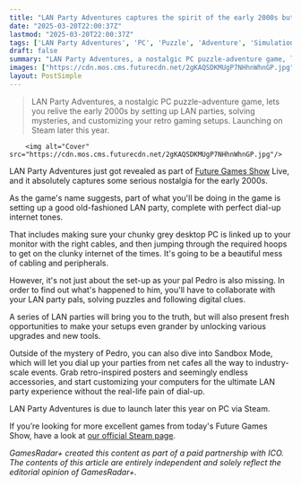 ```yaml
---
title: "LAN Party Adventures captures the spirit of the early 2000s but now with added mystery"
date: "2025-03-20T22:00:37Z"
lastmod: "2025-03-20T22:00:37Z"
tags: ['LAN Party Adventures', 'PC', 'Puzzle', 'Adventure', 'Simulation', 'Retro']
draft: false
summary: "LAN Party Adventures, a nostalgic PC puzzle-adventure game, lets you relive the early 2000s by setting up LAN parties, solving mysteries, and customizing your retro gaming setups. Launching on Steam later this year."
images: ["https://cdn.mos.cms.futurecdn.net/2gKAQSDKMUgP7NHhnWhnGP.jpg"]
layout: PostSimple
---
```

> LAN Party Adventures, a nostalgic PC puzzle-adventure game, lets you relive the early 2000s by setting up LAN parties, solving mysteries, and customizing your retro gaming setups. Launching on Steam later this year.


        <img alt="Cover" src="https://cdn.mos.cms.futurecdn.net/2gKAQSDKMUgP7NHhnWhnGP.jpg"/>
        
LAN Party Adventures just got revealed as part of [Future Games Show](https://www.gamesradar.com/future-games-show/) Live, and it absolutely captures some serious nostalgia for the early 2000s.

As the game's name suggests, part of what you'll be doing in the game is setting up a good old-fashioned LAN party, complete with perfect dial-up internet tones.

That includes making sure your chunky grey desktop PC is linked up to your monitor with the right cables, and then jumping through the required hoops to get on the clunky internet of the times. It's going to be a beautiful mess of cabling and peripherals.

However, it's not just about the set-up as your pal Pedro is also missing. In order to find out what's happened to him, you'll have to collaborate with your LAN party pals, solving puzzles and following digital clues.

A series of LAN parties will bring you to the truth, but will also present fresh opportunities to make your setups even grander by unlocking various upgrades and new tools.

Outside of the mystery of Pedro, you can also dive into Sandbox Mode, which will let you dial up your parties from net cafes all the way to industry-scale events. Grab retro-inspired posters and seemingly endless accessories, and start customizing your computers for the ultimate LAN party experience without the real-life pain of dial-up.

LAN Party Adventures is due to launch later this year on PC via Steam.

If you’re looking for more excellent games from today's Future Games Show, have a look at [our official Steam page](https://store.steampowered.com/sale/futuregamesshow).

*GamesRadar+ created this content as part of a paid partnership with ICO. The contents of this article are entirely independent and solely reflect the editorial opinion of GamesRadar+.*
        